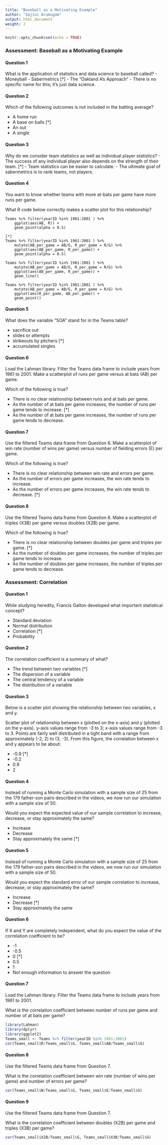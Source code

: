 ```yaml
---
title: "Baseball as a Motivating Example"
author: "Sajini Arumugam"
output: html_document
weight: 2
---
```


```r
knitr::opts_chunk$set(echo = TRUE)
```

### Assessment: Baseball as a Motivating Example

#### **Question 1**  
What is the application of statistics and data science to baseball called?
- Moneyball
- Sabermetrics    [*]
- The “Oakland A’s Approach”
- There is no specific name for this; it’s just data science.

#### **Question 2**  

Which of the following outcomes is not included in the batting average?

- A home run
- A base on balls   [*]
- An out
- A single

#### **Question 3**  

Why do we consider team statistics as well as individual player statistics?
- The success of any individual player also depends on the strength of their team.   [*]
- Team statistics can be easier to calculate.
- The ultimate goal of sabermetrics is to rank teams, not players.


#### **Question 4**  

You want to know whether teams with more at-bats per game have more runs per game.

What R code below correctly makes a scatter plot for this relationship?

```
Teams %>% filter(yearID %in% 1961:2001 ) %>%
    ggplot(aes(AB, R)) + 
    geom_point(alpha = 0.5)
```

```
[*]
Teams %>% filter(yearID %in% 1961:2001 ) %>%
    mutate(AB_per_game = AB/G, R_per_game = R/G) %>%
    ggplot(aes(AB_per_game, R_per_game)) + 
    geom_point(alpha = 0.5)
```

```
Teams %>% filter(yearID %in% 1961:2001 ) %>%
    mutate(AB_per_game = AB/G, R_per_game = R/G) %>%
    ggplot(aes(AB_per_game, R_per_game)) + 
    geom_line()
```

```
Teams %>% filter(yearID %in% 1961:2001 ) %>%
    mutate(AB_per_game = AB/G, R_per_game = R/G) %>%
    ggplot(aes(R_per_game, AB_per_game)) + 
    geom_point()
```

#### **Question 5**  

What does the variable “SOA” stand for in the Teams table?


- sacrifice out
- slides or attempts
- strikeouts by pitchers    [*]
- accumulated singles

#### **Question 6**  

Load the Lahman library. Filter the Teams data frame to include years from 1961 to 2001. Make a scatterplot of runs per game versus at bats (AB) per game.

Which of the following is true?

- There is no clear relationship between runs and at bats per game.
- As the number of at bats per game increases, the number of runs per game tends to increase.    [*]
- As the number of at bats per game increases, the number of runs per game tends to decrease.


#### **Question 7**  

Use the filtered Teams data frame from Question 6. Make a scatterplot of win rate (number of wins per game) versus number of fielding errors (E) per game.

Which of the following is true?

- There is no clear relationship between win rate and errors per game.
- As the number of errors per game increases, the win rate tends to increase.
- As the number of errors per game increases, the win rate tends to decrease.   [*]

#### **Question 8**  

Use the filtered Teams data frame from Question 6. Make a scatterplot of triples (X3B) per game versus doubles (X2B) per game.

Which of the following is true?

- There is no clear relationship between doubles per game and triples per game.    [*]
- As the number of doubles per game increases, the number of triples per game tends to increase.
- As the number of doubles per game increases, the number of triples per game tends to decrease.


### Assessment: Correlation

#### **Question 1**  

While studying heredity, Francis Galton developed what important statistical concept?

- Standard deviation
- Normal distribution
- Correlation   [*]
- Probability


#### **Question 2**  

The correlation coefficient is a summary of what?

- The trend between two variables   [*]
- The dispersion of a variable
- The central tendency of a variable
- The distribution of a variable

#### **Question 3**  

Below is a scatter plot showing the relationship between two variables, x and y.

Scatter plot of relationship between x (plotted on the x-axis) and y (plotted on the y-axis). y-axis values range from -3 to 3; x-axis values range from -3 to 3. Points are fairly well distributed in a tight band with a range from approximately (-2, 2) to (3, -3).
From this figure, the correlation between x and y appears to be about:

- -0.9    [*]
- -0.2
- 0.9
- 2


#### **Question 4**  

Instead of running a Monte Carlo simulation with a sample size of 25 from the 179 father-son pairs described in the videos, we now run our simulation with a sample size of 50.

Would you expect the expected value of our sample correlation to increase, decrease, or stay approximately the same?

- Increase
- Decrease
- Stay approximately the same   [*]

#### **Question 5**  

Instead of running a Monte Carlo simulation with a sample size of 25 from the 179 father-son pairs described in the videos, we now run our simulation with a sample size of 50.

Would you expect the standard error of our sample correlation to increase, decrease, or stay approximately the same?

- Increase
- Decrease    [*]
- Stay approximately the same


#### **Question 6**  

If X and Y are completely independent, what do you expect the value of the correlation coefficient to be?

- -1
- -0.5
- 0   [*]
- 0.5
- 1
- Not enough information to answer the question


#### **Question 7**  

Load the Lahman library. Filter the Teams data frame to include years from 1961 to 2001.

What is the correlation coefficient between number of runs per game and number of at bats per game?

```r
library(Lahman)
library(dplyr)
library(ggplot2)
Teams_small <- Teams %>% filter(yearID %in% 1961:2001)
cor(Teams_small$R/Teams_small$G, Teams_small$AB/Teams_small$G)
```


#### **Question 8**  

Use the filtered Teams data frame from Question 7.

What is the correlation coefficient between win rate (number of wins per game) and number of errors per game?

```r
cor(Teams_small$W/Teams_small$G, Teams_small$E/Teams_small$G)
```


#### **Question 9**  

Use the filtered Teams data frame from Question 7.

What is the correlation coefficient between doubles (X2B) per game and triples (X3B) per game?

```r
cor(Teams_small$X2B/Teams_small$G, Teams_small$X3B/Teams_small$G)
```

